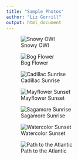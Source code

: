 ---
title: "Sample Photos"
author: "Liz Gorrill"
output: html_document
---
![Snowy OWl](IMG_8877.jpg)

![Bog Flower](IMG_0741.jpg)

![Cadillac Sunrise](IMG_1726.jpg)

![Mayflower Sunset](IMG_1995.jpg)

![Sagamore Sunrise](IMG_2142.jpg)

![Watercolor Sunset](IMG_5179.jpg)

![Path to the Atlantic](IMG_8271.jpg)
